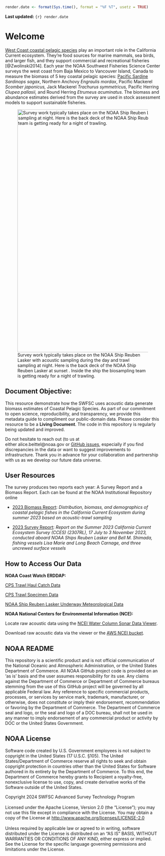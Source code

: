 ```r
render.date <- format(Sys.time(), format = "%F %T", usetz = TRUE)
```

**Last updated:** `{r} render.date`

# Welcome {.unnumbered}

[West Coast coastal pelagic species](https://www.fisheries.noaa.gov/species/west-coast-coastal-pelagic-species) play an important role in the California Current ecosystem. They’re food sources for marine mammals, sea birds, and larger fish, and they support commercial and recreational fisheries [@Zwolinski2014]. Each year the NOAA Southwest Fisheries Science Center surveys the west coast from Baja Mexico to Vancouver Island, Canada to measure the biomass of 5 key coastal pelagic species: [Pacific Sardine](https://www.fisheries.noaa.gov/species/pacific-sardine#:~:text=Baja%20California%2C%20Mexico.-,Habitat,schools%20near%20the%20ocean%20surface.) *Sardinops sagax*, Northern Anchovy *Engraulis mordax*, Pacific Mackerel *Scomber japonicus,* Jack Mackerel *Trachurus symmetricus,* Pacific Herring *Clupea pallasii,* and Round Herring *Etrumeus acuminatus*. The biomass and abundance estimates derived from the survey are used in stock assessment models to support sustainable fisheries.

![Survey work typically takes place on the NOAA Ship Reuben Lasker with acoustic sampling during the day and trawl sampling at night. Here is the back deck of the NOAA Ship Reuben Lasker at sunset . Inside the ship the biosampling team is getting ready for a night of trawling.](content/images/lasker-sunset.jpg){fig-align="left" width="788"}

## Document Objective:

This resource demonstrate how the SWFSC uses acoustic data generate biomass estimates of Coastal Pelagic Species. As part of our commitment to open science, reproducibility, and transparency, we provide this metadata guide to compliment our public-domain data. Please consider this resource to be a **Living Document**. The code in this repository is regularly being updated and improved. 

Do not hesitate to reach out (to us at either alice.beittel\@noaa.gov or [GitHub issues](https://github.com/nmfs-swfsc-ast/echo-class/issues), especially if you find discrepancies in the data or want to suggest improvements to infrastructure. Thank you in advance for your collaboration and partnership with us as we develop our future data universe.

## User Resources

The survey produces two reports each year: A Survey Report and a Biomass Report. Each can be found at the NOAA Institutional Repository online

-   [2023 Biomass Report](https://repository.library.noaa.gov/view/noaa/61651): *Distribution, biomass, and demographics of coastal pelagic fishes in the California Current Ecosystem during summer 2023 based on acoustic-trawl sampling*

-   [2023 Survey Report](https://repository.library.noaa.gov/view/noaa/61647): *Report on the Summer 2023 California Current Ecosystem Survey (CCES) (2307RL), 17 July to 3 November 2023, conducted aboard NOAA Ships Reuben Lasker and Bell M. Shimada, fishing vessels Lisa Marie and Long Beach Carnage, and three uncrewed surface vessels*

## How to Access Our Data

**NOAA Coast Watch ERDDAP:**

[CPS Trawl Haul Catch Data](https://coastwatch.pfeg.noaa.gov/erddap/tabledap/FRDCPSTrawlLHHaulCatch.html)

[CPS Trawl Specimen Data](https://coastwatch.pfeg.noaa.gov/erddap/tabledap/FRDCPSTrawlLHSpecimen.html)

[NOAA Ship Reuben Lasker Underway Meteorological Data](https://coastwatch.pfeg.noaa.gov/erddap/tabledap/fsuNoaaShipWTEG.html)

**NOAA National Centers for Environmental Information (NCE):**

Locate raw acoustic data using the [NCEI Water Column Sonar Data Viewer](https://www.ncei.noaa.gov/maps/water-column-sonar/).

Download raw acoustic data via the viewer or the [AWS NCEI bucket](https://noaa-wcsd-pds.s3.amazonaws.com/index.html#data/raw/).

## NOAA README

This repository is a scientific product and is not official communication of the National Oceanic and Atmospheric Administration, or the United States Department of Commerce. All NOAA GitHub project code is provided on an ‘as is’ basis and the user assumes responsibility for its use. Any claims against the Department of Commerce or Department of Commerce bureaus stemming from the use of this GitHub project will be governed by all applicable Federal law. Any reference to specific commercial products, processes, or services by service mark, trademark, manufacturer, or otherwise, does not constitute or imply their endorsement, recommendation or favoring by the Department of Commerce. The Department of Commerce seal and logo, or the seal and logo of a DOC bureau, shall not be used in any manner to imply endorsement of any commercial product or activity by DOC or the United States Government.

## NOAA License

Software code created by U.S. Government employees is not subject to copyright in the United States (17 U.S.C. §105). The United States/Department of Commerce reserve all rights to seek and obtain copyright protection in countries other than the United States for Software authored in its entirety by the Department of Commerce. To this end, the Department of Commerce hereby grants to Recipient a royalty-free, nonexclusive license to use, copy, and create derivative works of the Software outside of the United States.

Copyright 2024 SWFSC Advanced Survey Technology Program\
\
Licensed under the Apache License, Version 2.0 (the "License"); you may not use this file except in compliance with the License. You may obtain a copy of the License at <http://www.apache.org/licenses/LICENSE-2.0>\
\
Unless required by applicable law or agreed to in writing, software distributed under the License is distributed on an "AS IS" BASIS, WITHOUT WARRANTIES OR CONDITIONS OF ANY KIND, either express or implied. See the License for the specific language governing permissions and limitations under the License.

```{=openxml}
<w:p><w:r><w:br w:type="page"/></w:r></w:p>
```
